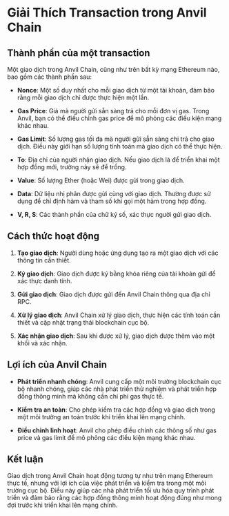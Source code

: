 # Giải Thích Transaction trong Anvil Chain


<YouTubePlayer videoId="sB_chuxarHY"/>

## Thành phần của một transaction

Một giao dịch trong Anvil Chain, cũng như trên bất kỳ mạng Ethereum nào, bao gồm các thành phần sau:

- **Nonce**: Một số duy nhất cho mỗi giao dịch từ một tài khoản, đảm bảo rằng mỗi giao dịch chỉ được thực hiện một lần.

- **Gas Price**: Giá mà người gửi sẵn sàng trả cho mỗi đơn vị gas. Trong Anvil, bạn có thể điều chỉnh gas price để mô phỏng các điều kiện mạng khác nhau.

- **Gas Limit**: Số lượng gas tối đa mà người gửi sẵn sàng chi trả cho giao dịch. Điều này giới hạn số lượng tính toán mà giao dịch có thể thực hiện.

- **To**: Địa chỉ của người nhận giao dịch. Nếu giao dịch là để triển khai một hợp đồng mới, trường này sẽ để trống.

- **Value**: Số lượng Ether (hoặc Wei) được gửi trong giao dịch.

- **Data**: Dữ liệu nhị phân được gửi cùng với giao dịch. Thường được sử dụng để chỉ định hàm và tham số khi gọi một hàm trong hợp đồng.

- **V, R, S**: Các thành phần của chữ ký số, xác thực người gửi giao dịch.

## Cách thức hoạt động

1. **Tạo giao dịch**: Người dùng hoặc ứng dụng tạo ra một giao dịch với các thông tin cần thiết.

2. **Ký giao dịch**: Giao dịch được ký bằng khóa riêng của tài khoản gửi để xác thực danh tính.

3. **Gửi giao dịch**: Giao dịch được gửi đến Anvil Chain thông qua địa chỉ RPC.

4. **Xử lý giao dịch**: Anvil Chain xử lý giao dịch, thực hiện các tính toán cần thiết và cập nhật trạng thái blockchain cục bộ.

5. **Xác nhận giao dịch**: Sau khi được xử lý, giao dịch được thêm vào một khối và xác nhận.

## Lợi ích của Anvil Chain

- **Phát triển nhanh chóng**: Anvil cung cấp một môi trường blockchain cục bộ nhanh chóng, giúp các nhà phát triển thử nghiệm và phát triển hợp đồng thông minh mà không cần chi phí gas thực tế.

- **Kiểm tra an toàn**: Cho phép kiểm tra các hợp đồng và giao dịch trong một môi trường an toàn trước khi triển khai lên mạng chính.

- **Điều chỉnh linh hoạt**: Anvil cho phép điều chỉnh các thông số như gas price và gas limit để mô phỏng các điều kiện mạng khác nhau.

## Kết luận

Giao dịch trong Anvil Chain hoạt động tương tự như trên mạng Ethereum thực tế, nhưng với lợi ích của việc phát triển và kiểm tra trong một môi trường cục bộ. Điều này giúp các nhà phát triển tối ưu hóa quy trình phát triển và đảm bảo rằng các hợp đồng thông minh hoạt động đúng như mong đợi trước khi triển khai lên mạng chính.